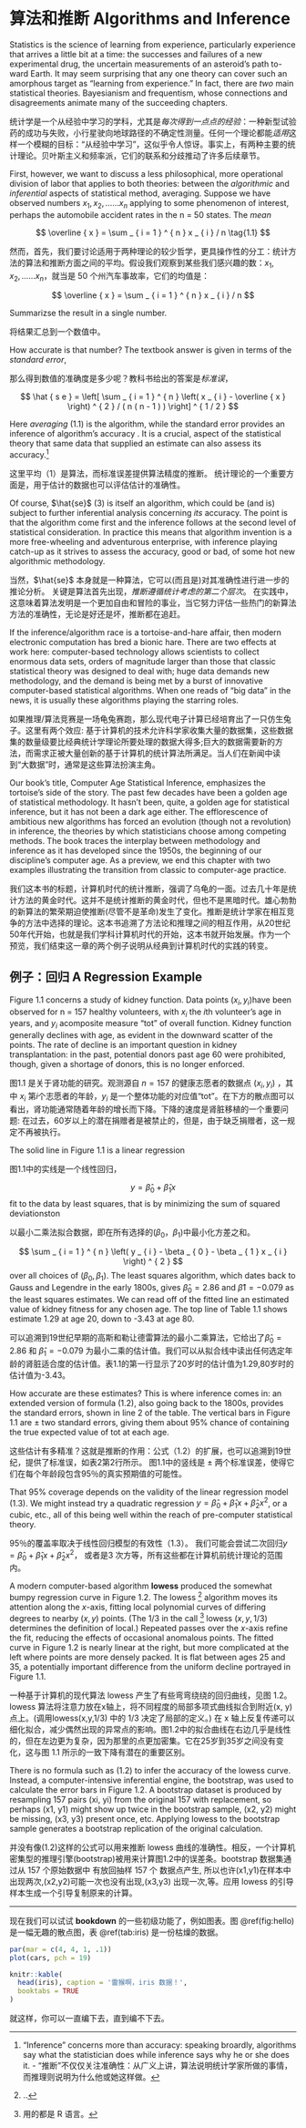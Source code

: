 \mainmatter

# 算法和推断 Algorithms and Inference {#intro}

Statistics is the science of learning from experience, particularly experience that arrives a little bit at a time: the successes and failures of a new experimental drug, the uncertain measurements of an asteroid's path to-ward Earth. It may seem surprising that any one theory can cover such an amorphous target as "learning from experience." In fact, there are *two* main statistical theories. Bayesianism and frequentism, whose connections and disagreements animate many of the succeeding chapters.

统计学是一个从经验中学习的学科，尤其是*每次得到一点点的经验*：一种新型试验药的成功与失败，小行星驶向地球路径的不确定性测量。任何一个理论都能*适用*这样一个模糊的目标：“从经验中学习”，这似乎令人惊讶。事实上，有两种主要的统计理论。贝叶斯主义和频率派，它们的联系和分歧推动了许多后续章节。

First, however, we want to discuss a less philosophical, more operational division of labor that applies to both theories: between the *algorithmic* and *inferential* aspects of statistical method, averaging. Suppose we have observed numbers $x _ { 1 } , x _ { 2 } , \dots . . . x _ { n }$ applying to some phenomenon of interest, perhaps the automobile accident rates in the n = 50 states. The *mean*

$$
\overline { x } = \sum _ { i = 1 } ^ { n } x _ { i } / n \tag{1.1}
$$

然而，首先，我们要讨论适用于两种理论的较少哲学，更具操作性的分工：统计方法的算法和推断方面之间的平均。假设我们观察到某些我们感兴趣的数：$x _ { 1 } , x _ { 2 } , \dots . . . x _ { n }$，就当是 50 个州汽车事故率，它们的均值是：

$$
\overline { x } = \sum _ { i = 1 } ^ { n } x _ { i } / n
$$

Summarizse the result in a single number.

将结果汇总到一个数值中。

How accurate is that number? The textbook answer is given in terms of the *standard error*,

那么得到数值的准确度是多少呢？教科书给出的答案是*标准误*，

$$
\hat { s e } = \left[ \sum _ { i = 1 } ^ { n } \left( x _ { i } - \overline { x } \right) ^ { 2 } / ( n ( n - 1 ) ) \right] ^ { 1 / 2 }
$$

Here *averaging* (1.1) is the algorithm, while the standard error provides an inference of algorithm's accuracy . It is a crucial, aspect of the statistical theory that same data that supplied an estimate can also assess its accuracy.[^1]

这里平均（1）是算法，而标准误差提供算法精度的推断。 统计理论的一个重要方面是，用于估计的数据也可以评估估计的准确性。

Of course, $\hat{se}$ (3) is itself an algorithm, which could be (and is) subject to further inferential analysis concerning *its* accuracy. The point is that the algorithm come first and the inference follows at the second level of statistical consideration. In practice this means that algorithm invention is a more free-wheeling and adventurous enterprise, with inference playing catch-up as it strives to assess the accuracy, good or bad, of some hot new algorithmic methodology.

当然，$\hat{se}$ 本身就是一种算法，它可以(而且是)对其准确性进行进一步的推论分析。 关键是算法首先出现，*推断遵循统计考虑的第二个层次*。 在实践中，这意味着算法发明是一个更加自由和冒险的事业，当它努力评估一些热门的新算法方法的准确性，无论是好还是坏，推断都在追赶。

If the inference/algorithm race is a tortoise-and-hare affair, then modern electronic computation has bred a bionic hare. There are two effects at work here: computer-based technology allows scientists to collect enormous data sets, orders of magnitude larger than those that classic statistical theory was designed to deal with; huge data demands new methodology, and the demand is being met by a burst of innovative computer-based statistical algorithms. When one reads of “big data” in the news, it is usually these algorithms playing the starring roles.

如果推理/算法竞赛是一场龟兔赛跑，那么现代电子计算已经培育出了一只仿生兔子。这里有两个效应: 基于计算机的技术允许科学家收集大量的数据集，这些数据集的数量级要比经典统计学理论所要处理的数据大得多;巨大的数据需要新的方法，而需求正被大量创新的基于计算机的统计算法所满足。当人们在新闻中读到“大数据”时，通常是这些算法扮演主角。

Our book’s title, Computer Age Statistical Inference, emphasizes the tortoise’s side of the story. The past few decades have been a golden age of statistical methodology. It hasn’t been, quite, a golden age for statistical inference, but it has not been a dark age either. The efflorescence of ambitious new algorithms has forced an evolution (though not a revolution) in inference, the theories by which statisticians choose among competing methods. The book traces the interplay between methodology and inference as it has developed since the 1950s, the beginning of our discipline’s computer age. As a preview, we end this chapter with two examples illustrating the transition from classic to computer-age practice.

我们这本书的标题，计算机时代的统计推断，强调了乌龟的一面。过去几十年是统计方法的黄金时代。这并不是统计推断的黄金时代，但也不是黑暗时代。雄心勃勃的新算法的繁荣期迫使推断(尽管不是革命)发生了变化。推断是统计学家在相互竞争的方法中选择的理论。这本书追溯了方法论和推理之间的相互作用，从20世纪50年代开始，也就是我们学科计算机时代的开始，这本书就开始发展。作为一个预览，我们结束这一章的两个例子说明从经典到计算机时代的实践的转变。	

[^1]: "Inference" concerns more than accuracy: speaking broardly, algorithms say what the statistician does while inference says why he or she does it. - “推断”不仅仅关注准确性：从广义上讲，算法说明统计学家所做的事情，而推理则说明为什么他或她这样做。


## 例子：回归 A Regression Example

Figure 1.1 concerns a study of kidney function. Data points $(x_i, y_i)$have been observed for n = 157 healthy volunteers, with $x_i$ the *i*th volunteer’s age in years, and $y_i$ acomposite measure “tot” of overall function. Kidney function generally declines with age, as evident in the downward scatter of the points. The rate of decline is an important question in kidney transplantation: in the past, potential donors past age 60 were prohibited, though, given a shortage of donors, this is no longer enforced.

图1.1 是关于肾功能的研究。观测源自 $n = 157$ 的健康志愿者的数据点 $(x_i, y_i)$ ，其中 $x_i$ 第*i*个志愿者的年龄，$y_i$ 是一个整体功能的对应值“tot”。在下方的散点图可以看出，肾功能通常随着年龄的增长而下降。下降的速度是肾脏移植的一个重要问题: 在过去，60岁以上的潜在捐赠者是被禁止的，但是，由于缺乏捐赠者，这一规定不再被执行。

The solid line in Figure 1.1 is a linear regression

图1.1中的实线是一个线性回归，

$$
y = \hat { \beta } _ { 0 } + \hat { \beta } _ { 1 } x
$$
fit to the data by least squares, that is by minimizing the sum of squared deviationston

以最小二乘法拟合数据，即在所有选择的$(\beta _ {0}， \beta _{1})$中最小化方差之和。

$$
\sum _ { i = 1 } ^ { n } \left( y _ { i } - \beta _ { 0 } - \beta _ { 1 } x _ { i } \right) ^ { 2 }
$$
over all choices of $\left( \beta _ { 0 } , \beta _ { 1 } \right)$. The least squares algorithm, which dates back to Gauss and Legendre in the early 1800s, gives $\hat { \beta } _ { 0 } = 2.86$ and $\hat { \beta } _ {  }1 = -0.079$ as the least squares estimates. We can read off of the fitted line an estimated value of kidney fitness for any chosen age. The top line of Table 1.1 shows estimate 1.29 at age 20, down to -3.43 at age 80.

可以追溯到19世纪早期的高斯和勒让德雷算法的最小二乘算法，它给出了$\hat { \beta } _ { 0 } = 2.86$ 和 $\hat { \beta } _ { 1 } = -0.079$ 为最小二乘的估计值。我们可以从拟合线中读出任何选定年龄的肾脏适合度的估计值。表1.1的第一行显示了20岁时的估计值为1.29,80岁时的估计值为-3.43。

How accurate are these estimates? This is where inference comes in: an extended version of formula (1.2), also going back to the 1800s, provides the standard errors, shown in line 2 of the table. The vertical bars in Figure 1.1 are $\pm$ two standard errors, giving them about 95% chance of containing the true expected value of tot at each age.

这些估计有多精准？这就是推断的作用：公式（1.2）的扩展，也可以追溯到19世纪，提供了标准误，如表2第2行所示。 图1.1中的竖线是 $\pm$ 两个标准误差，使得它们在每个年龄段包含95％的真实预期值的可能性。


That 95% coverage depends on the validity of the linear regression model (1.3). We might instead try a quadratic regression $y = \hat { \beta } _ { 0 } + \hat { \beta } _ { 1 } x + \hat { \beta } _ { 2 } x ^ { 2 }$, or a cubic, etc., all of this being well within the reach of pre-computer statistical theory.

95％的覆盖率取决于线性回归模型的有效性（1.3）。 我们可能会尝试二次回归$y = \hat{\beta}_{0} + \hat {\beta}_{1} x + \hat{\beta}_{2} x^{2}$， 或者是3 次方等，所有这些都在计算机前统计理论的范围内。

A modern computer-based algorithm **lowess** produced the somewhat bumpy regression curve in Figure 1.2. The lowess [^2] algorithm moves its attention along the $x$-axis, fitting local polynomial curves of differing degrees to nearby $(x, y)$ points. (The 1/3 in the call [^3] lowess $(x,y,1/3)$ determines the definition of local.) Repeated passes over the $x$-axis refine the fit, reducing the effects of occasional anomalous points. The fitted curve in Figure 1.2 is nearly linear at the right, but more complicated at the left where points are more densely packed. It is flat between ages 25 and 35, a potentially important difference from the uniform decline portrayed in Figure 1.1.

一种基于计算机的现代算法 lowess 产生了有些弯弯绕绕的回归曲线，见图 1.2。lowess 算法将注意力放在x轴上，将不同程度的局部多项式曲线拟合到附近(x, y)点上。(调用lowess(x,y,1/3) 中的 1/3  决定了局部的定义。) 在 x 轴上反复传递可以细化拟合，减少偶然出现的异常点的影响。图1.2中的拟合曲线在右边几乎是线性的，但在左边更为复杂，因为那里的点更加密集。它在25岁到35岁之间没有变化，这与图 1.1 所示的一致下降有潜在的重要区别。

There is no formula such as (1.2) to infer the accuracy of the lowess curve. Instead, a computer-intensive inferential engine, the bootstrap, was used to calculate the error bars in Figure 1.2. A bootstrap dataset is produced by resampling 157 pairs (xi, yi) from the original 157 with replacement, so perhaps (x1, y1) might show up twice in the bootstrap sample, (x2, y2) might be missing, (x3, y3) present once, etc. Applying lowess to the bootstrap sample generates a bootstrap replication of the original calculation.

并没有像(1.2)这样的公式可以用来推断 lowess 曲线的准确性。相反，一个计算机密集型的推理引擎(bootstrap)被用来计算图1.2中的误差条。bootstrap 数据集通过从 157 个原始数据中 有放回抽样 157 个 数据点产生, 所以也许(x1,y1)在样本中出现两次,(x2,y2)可能一次也没有出现,(x3,y3) 出现一次,等。应用 lowess 的引导样本生成一个引导复制原来的计算。


[^2]: ..

[^3]: 用的都是 R 语言。 

---

现在我们可以试试 **bookdown** 的一些初级功能了，例如图表。图 \@ref(fig:hello) 是一幅无趣的散点图，表 \@ref(tab:iris) 是一份枯燥的数据。

```r
par(mar = c(4, 4, 1, .1))
plot(cars, pch = 19)
```

```r
knitr::kable(
  head(iris), caption = '雷猴啊，iris 数据！',
  booktabs = TRUE
)
```

就这样，你可以一直编下去，直到编不下去。

